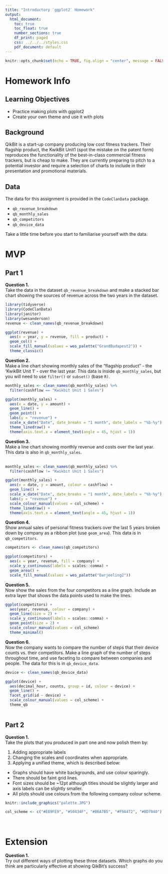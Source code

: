 ```yaml
---
title: "Introductory `ggplot2` Homework"
output:
  html_document:
    toc: true
    toc_float: true
    number_sections: true
    df_print: paged
    css: ../../../styles.css
    pdf_document: default
---
```

  
```r
knitr::opts_chunk$set(echo = TRUE, fig.align = "center", message = FALSE)
```

# Homework Info

## Learning Objectives<br>

* Practice making plots with ggplot2
* Create your own theme and use it with plots

## Background

QikBit is a start-up company producing low cost fitness trackers. Their flagship product, the KwikBit Unit1 (spot the mistake on the patent form) reproduces the functionality of the best-in-class commercial fitness trackers, but is cheap to make.  They are currently preparing to pitch to a potential investor and require a selection of charts to include in their presentation and promotional materials.

## Data

The data for this assignment is provided in the `CodeClanData` package.

* `qb_revenue_breakdown`
* `qb_monthly_sales`
* `qb_competitors`
* `qb_device_data`

Take a little time before you start to familiarise yourself with the data.

# MVP

## Part 1

**Question 1.**  
Take the data in the dataset `qb_revenue_breakdown` and make a stacked bar chart showing the sources of revenue across the two years in the dataset.
<br>

```r
library(tidyverse)
library(CodeClanData)
library(janitor)
library(wesanderson)
revenue <- clean_names(qb_revenue_breakdown)
```

```r
ggplot(revenue) +
  aes(x = year, y = revenue, fill = product) +
  geom_col() +
  scale_fill_manual(values = wes_palette("GrandBudapest2")) +
  theme_classic()
```



**Question 2.**  
Make a line chart showing monthly sales of the "flagship product" - the 'KwikBit Unit 1' - over the last year. This data is inside `qb_monthly_sales`, but you will need to use `filter()` or `subset()` (base `R)`.
<br>

```r
monthly_sales <- clean_names(qb_monthly_sales) %>% 
  filter(cashflow == "Kwikbit Unit 1 Sales")

ggplot(monthly_sales) +
  aes(x = date, y = amount) +
  geom_line() +
  geom_point() +
  labs(y = "revenue") +
  scale_x_date("Date", date_breaks = "1 month", date_labels = "%b-%y") +
  theme_linedraw() +
  theme(axis.text.x = element_text(angle = 45, hjust = 1))
```


**Question 3.**  
Make a line chart showing monthly revenue and costs over the last year. This data is also in `qb_monthly_sales`.								
<br>

```r
monthly_sales <- clean_names(qb_monthly_sales) %>% 
  filter(cashflow != "Kwikbit Unit 1 Sales")

ggplot(monthly_sales) +
  aes(x = date, y = amount, colour = cashflow) +
  geom_line() +
  scale_x_date("Date", date_breaks = "1 month", date_labels = "%b-%y") +
  labs(y = "revenue") +
  scale_colour_manual(values = col_scheme) +
  theme_linedraw() +
  theme(axis.text.x = element_text(angle = 45, hjust = 1))
```


**Question 4.**  
Show annual sales of personal fitness trackers over the last 5 years broken down by company as a ribbon plot (use `geom_area`). This data is in `qb_competitors`.
<br>

```r
competitors <- clean_names(qb_competitors)

ggplot(competitors) +
  aes(x = year, revenue, fill = company) +
  scale_y_continuous(labels = scales::comma) +
  geom_area() +
  scale_fill_manual(values = wes_palette("Darjeeling2"))
```


**Question 5.**  
Now show the sales from the four competitors as a line graph. Include an extra layer that shows the data points used to make the lines.
<br>

```r
ggplot(competitors) +
  aes(year, revenue, colour = company) +
  geom_line(size = 2) +
  scale_y_continuous(labels = scales::comma) +
  geom_point(size = 2) +
  scale_colour_manual(values = col_scheme)
  theme_minimal()
```


**Question 6.**  
Now the company wants to compare the number of steps that their device counts vs. their competitors. Make a line graph of the number of steps throughout time, and use faceting to compare between companies and people. The data for this is in `qb_device_data`.
<br>


```r
device <- clean_names(qb_device_data)

ggplot(device) +
  aes(decimal_hour, counts, group = id, colour = device) +
  geom_line() +
  facet_grid(id ~ device) +
  scale_colour_manual(values = col_scheme) +
  theme_qb
 

```



## Part 2 

**Question 1.**  
Take the plots that you produced in part one and now polish them by:

1. Adding appropriate labels
2. Changing the scales and coordinates when appropriate.
3. Applying a unified theme, which is described below:
  * Graphs should have white backgrounds, and use colour sparingly.
  * There should be faint grid lines.
  * Font sizes should be ~12pt although titles should be slightly larger and axis labels can be slightly smaller. 
  * All plots should use colours from the following company colour scheme.

```r
knitr::include_graphics("palette.JPG")
```

```r
col_scheme <- c("#E89FE9", "#50434F", "#B6A7B5", "#F9A472", "#BD7040")
```
<br>

# Extension

**Question 1.**  
Try out different ways of plotting these three datasets. Which graphs do you think are particularly effective at showing QikBit's success?
<br>
